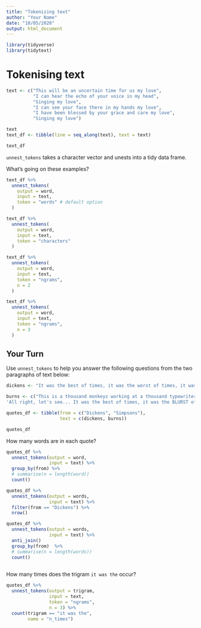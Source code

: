 ```yaml
---
title: "Tokenizing text"
author: "Your Name"
date: "10/05/2020"
output: html_document
---
```


```r
library(tidyverse)
library(tidytext)
```

# Tokenising text

```r
text <- c("This will be an uncertain time for us my love",
          "I can hear the echo of your voice in my head",
          "Singing my love",
          "I can see your face there in my hands my love",
          "I have been blessed by your grace and care my love",
          "Singing my love")

text
text_df <- tibble(line = seq_along(text), text = text)

text_df
```

`unnest_tokens` takes a character vector and unests into a tidy data frame.

What's going on these examples?

```r
text_df %>%
  unnest_tokens(
    output = word,
    input = text,
    token = "words" # default option
  ) 
```

```r
text_df %>%
  unnest_tokens(
    output = word,
    input = text,
    token = "characters"
  )
```

```r
text_df %>%
  unnest_tokens(
    output = word,
    input = text,
    token = "ngrams",
    n = 2
  )
```

```r
text_df %>%
  unnest_tokens(
    output = word,
    input = text,
    token = "ngrams",
    n = 3
  )
```

## Your Turn

Use `unnest_tokens` to help you answer the following questions from
the two paragraphs of text below:

```r
dickens <- "It was the best of times, it was the worst of times, it was the age of wisdom, it was the age of foolishness, it was the epoch of belief, it was the epoch of incredulity, it was the season of Light, it was the season of Darkness, it was the spring of hope, it was the winter of despair, we had everything before us, we had nothing before us, we were all going direct to Heaven, we were all going direct the other way - in short, the period was so far like the present period, that some of its noisiest authorities insisted on its being received, for good or for evil, in the superlative degree of comparison only."

burns <- c("This is a thousand monkeys working at a thousand typewriters. Soon, they'll have finished the greatest novel known to man. 
'All right, let's see... It was the best of times, it was the BLURST of times?' You stupid monkey.")

quotes_df <- tibble(from = c("Dickens", "Simpsons"),
                    text = c(dickens, burns))
```


```r
quotes_df
```

How many words are in each quote?

```r
quotes_df %>% 
  unnest_tokens(output = word,
                input = text) %>% 
  group_by(from) %>% 
  # summarise(n = length(word))
  count()
```





```r
quotes_df %>% 
  unnest_tokens(output = words,
                input = text) %>% 
  filter(from == "Dickens") %>% 
  nrow()

quotes_df %>% 
  unnest_tokens(output = words,
                input = text) %>% 
  anti_join()
  group_by(from)  %>% 
  # summarise(n = length(words))
  count()
  
```


How many times does the trigram `it was the` occur?

```r
quotes_df %>% 
  unnest_tokens(output = trigram,
                input = text,
                token = "ngrams",
                n = 3) %>% 
  count(trigram == "it was the",
        name = "n_times") 
```

